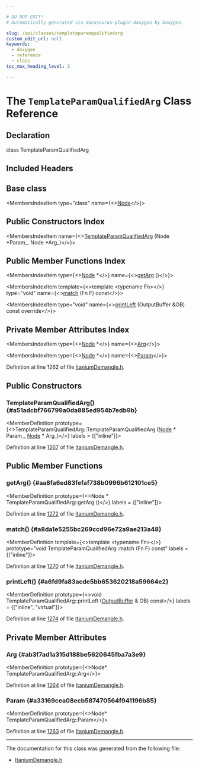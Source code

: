 ```yaml
---

# DO NOT EDIT!
# Automatically generated via docusaurus-plugin-doxygen by Doxygen.

slug: /api/classes/templateparamqualifiedarg
custom_edit_url: null
keywords:
  - doxygen
  - reference
  - class
toc_max_heading_level: 3

---
```





# The `TemplateParamQualifiedArg` Class Reference

<DoxygenPage pluginConfig={pluginConfig}>



## Declaration

<CodeBlock>class TemplateParamQualifiedArg</CodeBlock>

## Included Headers

<IncludesList>
<IncludesListItem
  filePath="llvm/Demangle/ItaniumDemangle.h"
  permalink="/docs/api/files/include/include/llvm/include/llvm/demangle/itaniumdemangle-h"
  isLocal="true" />
</IncludesList>

## Base class

<MembersIndex>

<MembersIndexItem
  type="class"
  name={<><a href="/docs/api/classes/node">Node</a></>}>
</MembersIndexItem>

</MembersIndex>

## Public Constructors Index

<MembersIndex>

<MembersIndexItem
  name={<><a href="#a51adcbf766799a0da885ed954b7edb9b">TemplateParamQualifiedArg</a> (Node &#42;Param&#95;, Node &#42;Arg&#95;)</>}>
</MembersIndexItem>

</MembersIndex>

## Public Member Functions Index

<MembersIndex>

<MembersIndexItem
  type={<><a href="/docs/api/classes/node">Node</a> &#42;</>}
  name={<><a href="#aa8fa6ed83fefaf738b0996b612101ce5">getArg</a> ()</>}>
</MembersIndexItem>

<MembersIndexItem
  template={<>template &lt;typename Fn&gt;</>}
  type="void"
  name={<><a href="#a8da1e5255bc269ccd96e72a9ae213a48">match</a> (Fn F) const</>}>
</MembersIndexItem>

<MembersIndexItem
  type="void"
  name={<><a href="#a6fd9fa83acde5bb653620218a59664e2">printLeft</a> (OutputBuffer &amp;OB) const override</>}>
</MembersIndexItem>

</MembersIndex>

## Private Member Attributes Index

<MembersIndex>

<MembersIndexItem
  type={<><a href="/docs/api/classes/node">Node</a> &#42;</>}
  name={<><a href="#ab3f7ad1a315d188be5620645fba7a3e9">Arg</a></>}>
</MembersIndexItem>

<MembersIndexItem
  type={<><a href="/docs/api/classes/node">Node</a> &#42;</>}
  name={<><a href="#a33169cea08ecb587470564f941196b85">Param</a></>}>
</MembersIndexItem>

</MembersIndex>


Definition at line 1262 of file <a href="/docs/api/files/include/include/llvm/include/llvm/demangle/itaniumdemangle-h">ItaniumDemangle.h</a>.

<SectionDefinition>

## Public Constructors

### TemplateParamQualifiedArg() {#a51adcbf766799a0da885ed954b7edb9b}

<MemberDefinition
  prototype={<>TemplateParamQualifiedArg::TemplateParamQualifiedArg (<a href="/docs/api/classes/node">Node</a> &#42; Param_, <a href="/docs/api/classes/node">Node</a> &#42; Arg_)</>}
  labels = {["inline"]}>

Definition at line <a href="/docs/api/files/include/include/llvm/include/llvm/demangle/itaniumdemangle-h/#l01267">1267</a> of file <a href="/docs/api/files/include/include/llvm/include/llvm/demangle/itaniumdemangle-h">ItaniumDemangle.h</a>.
</MemberDefinition>

</SectionDefinition>

<SectionDefinition>

## Public Member Functions

### getArg() {#aa8fa6ed83fefaf738b0996b612101ce5}

<MemberDefinition
  prototype={<>Node &#42; TemplateParamQualifiedArg::getArg ()</>}
  labels = {["inline"]}>

Definition at line <a href="/docs/api/files/include/include/llvm/include/llvm/demangle/itaniumdemangle-h/#l01272">1272</a> of file <a href="/docs/api/files/include/include/llvm/include/llvm/demangle/itaniumdemangle-h">ItaniumDemangle.h</a>.
</MemberDefinition>

### match() {#a8da1e5255bc269ccd96e72a9ae213a48}

<MemberDefinition
  template={<>template &lt;typename Fn&gt;</>}
  prototype="void TemplateParamQualifiedArg::match (Fn F) const"
  labels = {["inline"]}>

Definition at line <a href="/docs/api/files/include/include/llvm/include/llvm/demangle/itaniumdemangle-h/#l01270">1270</a> of file <a href="/docs/api/files/include/include/llvm/include/llvm/demangle/itaniumdemangle-h">ItaniumDemangle.h</a>.
</MemberDefinition>

### printLeft() {#a6fd9fa83acde5bb653620218a59664e2}

<MemberDefinition
  prototype={<>void TemplateParamQualifiedArg::printLeft (<a href="/docs/api/classes/outputbuffer">OutputBuffer</a> &amp; OB) const</>}
  labels = {["inline", "virtual"]}>

Definition at line <a href="/docs/api/files/include/include/llvm/include/llvm/demangle/itaniumdemangle-h/#l01274">1274</a> of file <a href="/docs/api/files/include/include/llvm/include/llvm/demangle/itaniumdemangle-h">ItaniumDemangle.h</a>.
</MemberDefinition>

</SectionDefinition>

<SectionDefinition>

## Private Member Attributes

### Arg {#ab3f7ad1a315d188be5620645fba7a3e9}

<MemberDefinition
  prototype={<>Node&#42; TemplateParamQualifiedArg::Arg</>}>

Definition at line <a href="/docs/api/files/include/include/llvm/include/llvm/demangle/itaniumdemangle-h/#l01264">1264</a> of file <a href="/docs/api/files/include/include/llvm/include/llvm/demangle/itaniumdemangle-h">ItaniumDemangle.h</a>.
</MemberDefinition>

### Param {#a33169cea08ecb587470564f941196b85}

<MemberDefinition
  prototype={<>Node&#42; TemplateParamQualifiedArg::Param</>}>

Definition at line <a href="/docs/api/files/include/include/llvm/include/llvm/demangle/itaniumdemangle-h/#l01263">1263</a> of file <a href="/docs/api/files/include/include/llvm/include/llvm/demangle/itaniumdemangle-h">ItaniumDemangle.h</a>.
</MemberDefinition>

</SectionDefinition>

<hr/>

The documentation for this class was generated from the following file:

<ul>
<li><a href="/docs/api/files/include/include/llvm/include/llvm/demangle/itaniumdemangle-h">ItaniumDemangle.h</a></li>
</ul>

</DoxygenPage>
